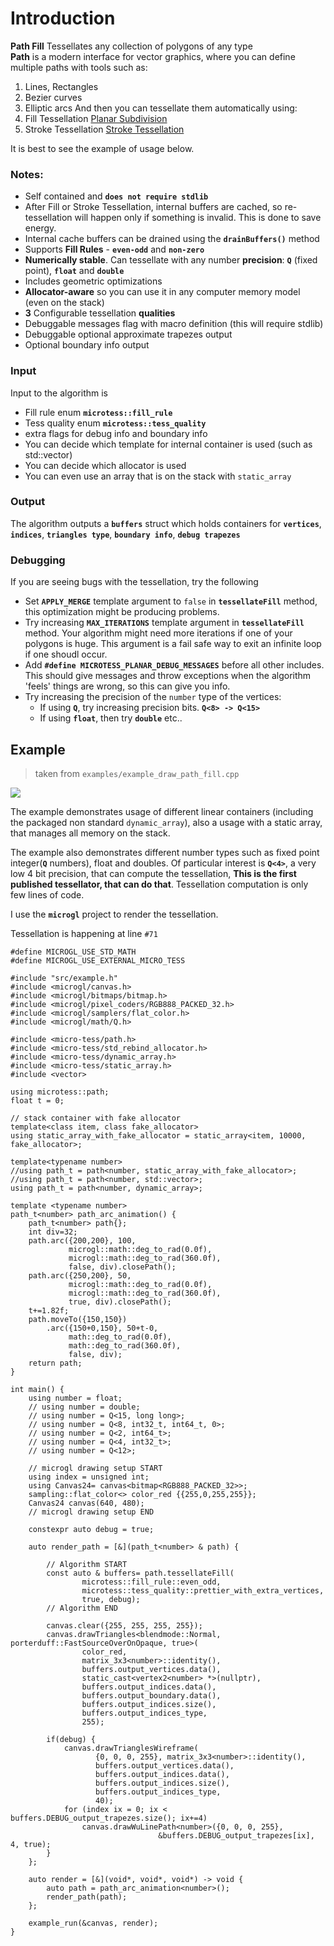 # Introduction
**Path Fill** Tessellates any collection of polygons of any type  
**Path** is a modern interface for vector graphics, where you can define multiple paths with tools such as:
1. Lines, Rectangles
2. Bezier curves
3. Elliptic arcs
And then you can tessellate them automatically using:
1. Fill Tessellation [Planar Subdivision](planar-subdivision)
2. Stroke Tessellation [Stroke Tessellation](stroke)

It is best to see the example of usage below.

### Notes:
- Self contained and **`does not require stdlib`**
- After Fill or Stroke Tessellation, internal buffers are cached, so re-tessellation
will happen only if something is invalid. This is done to save energy.
- Internal cache buffers can be drained using the **`drainBuffers()`** method
- Supports **Fill Rules** - **`even-odd`** and **`non-zero`**
- **Numerically stable**. Can tessellate with any number **precision**: **`Q`** (fixed point), **`float`** and **`double`**
- Includes geometric optimizations
- **Allocator-aware** so you can use it in any computer memory model (even on the stack)
- **3** Configurable tessellation **qualities**
- Debuggable messages flag with macro definition (this will require stdlib)
- Debuggable optional approximate trapezes output
- Optional boundary info output

### Input
Input to the algorithm is
- Fill rule enum **`microtess::fill_rule`**
- Tess quality enum **`microtess::tess_quality`**
- extra flags for debug info and boundary info
- You can decide which template for internal container is used (such as std::vector)
- You can decide which allocator is used
- You can even use an array that is on the stack with `static_array`

### Output
The algorithm outputs a **`buffers`** struct which holds containers for **`vertices`**,
**`indices`**, **`triangles type`**, **`boundary info`**, **`debug trapezes`**

### Debugging
If you are seeing bugs with the tessellation, try the following
- Set **`APPLY_MERGE`** template argument to `false` in **`tessellateFill`** method, this optimization might be producing problems.
- Try increasing **`MAX_ITERATIONS`** template argument in **`tessellateFill`** method. Your algorithm might need more iterations if
one of your polygons is huge. This argument is a fail safe way to exit an infinite loop if one shoudl occur.
- Add **`#define MICROTESS_PLANAR_DEBUG_MESSAGES`** before all other includes. This should give messages and throw
exceptions when the algorithm 'feels' things are wrong, so this can give you info.
- Try increasing the precision of the `number` type of the vertices:
    - If using **`Q`**, try increasing precision bits. **`Q<8> -> Q<15>`**
    - If using **`float`**, then try **`double`** etc..

## Example

> taken from `examples/example_draw_path_fill.cpp`

<div style={{margin: "auto" }}>
<img src="/images/tess/path-fill-1.png" style={{height:"250px",margin: "auto"}} />
</div>

The example demonstrates usage of different linear containers (including the packaged non standard `dynamic_array`), 
also a usage with a static array, that manages all memory on the stack.  
  
The example also demonstrates different number types such as fixed point  
integer(**`Q`** numbers), float and doubles. Of particular interest is **`Q<4>`**, a very low 4 bit precision, 
that can compute the tessellation, **This is the first published tessellator, that can do that**. 
Tessellation computation is only few lines of code.  
  
I use the **`microgl`** project to render the tessellation.  

Tessellation is happening at line `#71`
```lang=cpp&lines=71
#define MICROGL_USE_STD_MATH
#define MICROGL_USE_EXTERNAL_MICRO_TESS

#include "src/example.h"
#include <microgl/canvas.h>
#include <microgl/bitmaps/bitmap.h>
#include <microgl/pixel_coders/RGB888_PACKED_32.h>
#include <microgl/samplers/flat_color.h>
#include <microgl/math/Q.h>

#include <micro-tess/path.h>
#include <micro-tess/std_rebind_allocator.h>
#include <micro-tess/dynamic_array.h>
#include <micro-tess/static_array.h>
#include <vector>

using microtess::path;
float t = 0;

// stack container with fake allocator
template<class item, class fake_allocator>
using static_array_with_fake_allocator = static_array<item, 10000, fake_allocator>;

template<typename number>
//using path_t = path<number, static_array_with_fake_allocator>;
//using path_t = path<number, std::vector>;
using path_t = path<number, dynamic_array>;

template <typename number>
path_t<number> path_arc_animation() {
    path_t<number> path{};
    int div=32;
    path.arc({200,200}, 100,
             microgl::math::deg_to_rad(0.0f),
             microgl::math::deg_to_rad(360.0f),
             false, div).closePath();
    path.arc({250,200}, 50,
             microgl::math::deg_to_rad(0.0f),
             microgl::math::deg_to_rad(360.0f),
             true, div).closePath();
    t+=1.82f;
    path.moveTo({150,150})
        .arc({150+0,150}, 50+t-0,
             math::deg_to_rad(0.0f),
             math::deg_to_rad(360.0f),
             false, div);
    return path;
}

int main() {
    using number = float;
    // using number = double;
    // using number = Q<15, long long>;
    // using number = Q<8, int32_t, int64_t, 0>;
    // using number = Q<2, int64_t>;
    // using number = Q<4, int32_t>;
    // using number = Q<12>;

    // microgl drawing setup START
    using index = unsigned int;
    using Canvas24= canvas<bitmap<RGB888_PACKED_32>>;
    sampling::flat_color<> color_red {{255,0,255,255}};
    Canvas24 canvas(640, 480);
    // microgl drawing setup END

    constexpr auto debug = true;

    auto render_path = [&](path_t<number> & path) {

        // Algorithm START
        const auto & buffers= path.tessellateFill(
                microtess::fill_rule::even_odd,
                microtess::tess_quality::prettier_with_extra_vertices,
                true, debug);
        // Algorithm END

        canvas.clear({255, 255, 255, 255});
        canvas.drawTriangles<blendmode::Normal, porterduff::FastSourceOverOnOpaque, true>(
                color_red,
                matrix_3x3<number>::identity(),
                buffers.output_vertices.data(),
                static_cast<vertex2<number> *>(nullptr),
                buffers.output_indices.data(),
                buffers.output_boundary.data(),
                buffers.output_indices.size(),
                buffers.output_indices_type,
                255);

        if(debug) {
            canvas.drawTrianglesWireframe(
                   {0, 0, 0, 255}, matrix_3x3<number>::identity(),
                   buffers.output_vertices.data(),
                   buffers.output_indices.data(),
                   buffers.output_indices.size(),
                   buffers.output_indices_type,
                   40);
            for (index ix = 0; ix < buffers.DEBUG_output_trapezes.size(); ix+=4)
                canvas.drawWuLinePath<number>({0, 0, 0, 255},
                                 &buffers.DEBUG_output_trapezes[ix], 4, true);
        }
    };

    auto render = [&](void*, void*, void*) -> void {
        auto path = path_arc_animation<number>();
        render_path(path);
    };

    example_run(&canvas, render);
}
```